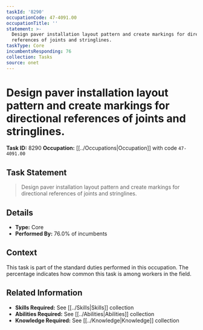 ```yaml
---
taskId: '8290'
occupationCode: 47-4091.00
occupationTitle: ''
statement: >-
  Design paver installation layout pattern and create markings for directional
  references of joints and stringlines.
taskType: Core
incumbentsResponding: 76
collection: Tasks
source: onet
---
```

# Design paver installation layout pattern and create markings for directional references of joints and stringlines.

**Task ID:** 8290
**Occupation:** [[../Occupations|Occupation]] with code `47-4091.00`

## Task Statement

> Design paver installation layout pattern and create markings for directional references of joints and stringlines.

## Details

- **Type:** Core
- **Performed By:** 76.0% of incumbents

## Context

This task is part of the standard duties performed in this occupation. The percentage indicates how common this task is among workers in the field.

## Related Information

- **Skills Required:** See [[../Skills|Skills]] collection
- **Abilities Required:** See [[../Abilities|Abilities]] collection
- **Knowledge Required:** See [[../Knowledge|Knowledge]] collection
